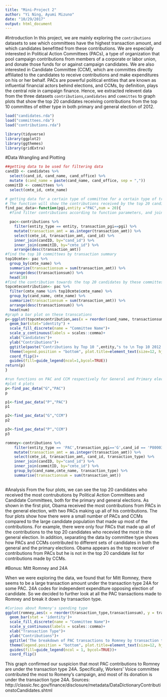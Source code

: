 ```yaml
---
title: "Mini-Project 2"
author: "Yi Ning, Ayumi Mizuno"
date: "10/29/2017"
output: html_document
---
```

#Introduction
In this project, we are mainly exploring the `contributions` datasets to see which committees have the highest transaction amount, and which candidates benefitted from these contributions. We are especially interested in Political Action Committees (PACs), a type of organization that pool campaign contributions from members of a corporate or labor union, and donate those funds for or against campaign candidates. We are also interested in Candidate Committee (CCM), which are committes directly affiliated to the candidates to receive contributions and make expenditures on his or her behalf. PACs are powerful political entities that are known as influential financial actors behind elections, and CCMs, by definition, plays the central role in campaign finance.
Hence, we extracted relevent data from the three datasets `contributions`,`candidates` and `committes` to graph plots that show the top 20 candidates receiving contributions from the top 10 committes of either type in both primary and general election of 2012. 

```r
load("candidates.rda")
load("committees.rda")
load("contributions.rda")
```
```r
library(tidyverse)
library(ggplot2)
library(ggthemes)
library(gridExtra)
```
#Data Wrangling and Plotting
```r
##getting data to be used for filtering data
candID <- candidates %>%
  select(cand_id, cand_name, cand_office) %>% 
  mutate (cand_name = paste(cand_name, cand_office, sep = ","))
commitID <- committees %>%
  select(cmte_id, cmte_name)
```
```r
# getting data for a certain type of committee for a certain type of transaction
# The function will show the contributions received by the top 20 candidates from the top 10 committes 
find_pac_data<-function(pgi,entity ="PAC",num = 20){
  #find filter contributions according to function parameters, and join with candID and commitID to obtain names

  pac<-contributions %>%
    filter(entity_type == entity, transaction_pgi==pgi) %>%
    mutate(transaction_amt = as.integer(transaction_amt)) %>% 
    select(cmte_id, transaction_amt, cand_id) %>%
    inner_join(candID, by="cand_id") %>%
    inner_join(commitID, by="cmte_id") %>%
    arrange(desc(transaction_amt)) 
#find the top 10 committees by transaction summary
top10cmte<- pac %>% 
  group_by(cmte_name) %>% 
  summarize(transactionsum = sum(transaction_amt)) %>% 
  arrange(desc(transactionsum)) %>% 
  head(10)
#find the contribution towards the top 20 candidates by these committes
topcmtecontribution<- pac %>% 
  filter(cmte_name %in% top10cmte$cmte_name) %>% 
  group_by(cand_name, cmte_name) %>% 
  summarize(transactionsum = sum(transaction_amt)) %>% 
  arrange(desc(transactionsum)) %>% 
  head(num)
#graph a bar plot on these transcations
p<-ggplot(topcmtecontribution,aes(x = reorder(cand_name, transactionsum), y = transactionsum, fill = cmte_name))+
  geom_bar(stat="identity") +
  scale_fill_discrete(name = "Committee Name")+
  scale_y_continuous(labels = scales::comma)+
  xlab("Candidates")+
  ylab("Contributions")+
  ggtitle(paste("Contributions by Top 10 ",entity,"s to \n Top 10 2012 Election Candidates (type:",pgi,")", sep=""))+
  theme(legend.position = "bottom", plot.title=element_text(size=12, hjust=0.5))+
  coord_flip()+
  guides(fill=guide_legend(ncol=1,bycol=TRUE))
return(p)
}
```
```r
#run functions on PAC and CCM respectively for General and Primary elections
#plot 4 plots
p<-find_pac_data("G","PAC")
p
```
```r
p1<-find_pac_data("P","PAC")
p1
```
```r
p2<-find_pac_data("G","CCM")
p2
```
```r
p3<-find_pac_data("P","CCM")
p3
```

```r
romney<-contributions %>%
    filter(entity_type == 'PAC',transaction_pgi=='G',cand_id == 'P80003353') %>%
    mutate(transaction_amt = as.integer(transaction_amt)) %>% 
    select(cmte_id, transaction_amt, cand_id, transaction_type) %>%
    inner_join(candID, by="cand_id") %>%
    inner_join(commitID, by="cmte_id") %>%
    group_by(cand_name,cmte_name, transaction_type) %>% 
    summarise(transactionsum = sum(transaction_amt))
  
```
#Analysis
From the four plots, we can see the top 20 candidates who received the most contrubutions by Political Action Committees and Candidate Committees, both for the primary and general elections. As shown in the first plot, Obama received the most contributions from PACs in the general election, with two PACs making up all of his contributions. The four plots show how there were a small number of PACs and CCMs compared to the large candidate population that made up most of the contributions. For example, there were only four PACs that made up all of the contributions to the top 20 candidates who recevied the most in the general election. In addition, separating the data by committee type shows how PACs and CCMs contributed to different sets of candidates in both the general and the primary elections. Obama appears as the top receiver of contributions from PACs but he is not in the top 20 candidate list for contributions made by CCMs.  

#Bonus: Mitt Romney and 24A

When we were exploring the data, we found that for Mitt Romney, there seems to be a large transaction amount under the transaction type 24A for some PAC. 24A codes for independent expenditure opposing election of candidate. So we decided to further look at all the PAC transactions made to Romney and break it down by transaction type. 
```r

#Curious about Romeny's spending type
ggplot(romney,aes(x = reorder(transaction_type,transactionsum), y = transactionsum, fill= cmte_name))+
  geom_bar(stat = 'identity')+
  scale_fill_discrete(name = "Committee Name")+
  scale_y_continuous(labels = scales::comma)+
  xlab("Transaction Type")+
  ylab("Contributions")+
  ggtitle('The breakdown of PAC transactions to Romney by transaction type')+
  theme(legend.position = "bottom", plot.title=element_text(size=12, hjust=0.5))+
  guides(fill=guide_legend(ncol = 1, bycol=TRUE))+
  coord_flip()
```
This graph confirmed our suspicion that most PAC contributions to Romney are under the transaction type 24A. Specifically, Workers' Voice committee contributed the most to Romeny's campaign, and most of its donation is under the transaction type 24A. 
Sources:
http://classic.fec.gov/finance/disclosure/metadata/DataDictionaryContributionstoCandidates.shtml 



